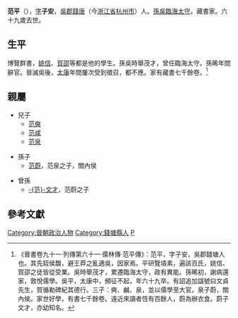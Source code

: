 '''范平'''（{{bd|？||？|catIdx=F}}），[[表字|字]]'''子安'''，[[吳郡|吳郡]][[钱唐县|錢唐]]（今[[浙江省|浙江省]][[杭州市|杭州市]]）人。[[孫吳|孫吳]][[臨海郡|臨海]][[太守|太守]]。藏書家。六十九歲去世。

== 生平 ==
博覽群書，[[姚信|姚信]]、[[賀邵|賀邵]]等都是他的學生。孫吳時舉茂才，曾任臨海太守。孫晞年間辭官。晉滅吳後，[[太康_(西晋)|太康]]年間屢次受到徵召，都不應。家有藏書七千餘卷。<ref>《晉書卷九十一‧列傳第六十一‧儒林傳‧范平傳》：范平，字子安，吳郡錢塘人也。其先銍侯馥，避王莽之亂適吳，因家焉。平研覽墳素，遍該百氏，姚信、賀邵之徒皆從受業。吳時舉茂才，累遷臨海太守，政有異能。孫晞初，謝病還家，敦悅儒學。吳平，太康中，頻征不起，年六十九卒。有詔追加諡號曰文貞先生，賀循勒碑紀其德行。三子：奭、鹹、泉，並以儒學至大官。泉子蔚，關內侯。家世好學，有書七千餘卷。遠近來讀者恆有百餘人，蔚為辦衣食。蔚子文才，亦幼知名。</ref>

== 親屬 ==
*兒子
**[[范奭|范奭]]
**[[范咸_(西晉)|范咸]]
**[[范泉_(西晉)|范泉]]

*孫子
**[[范蔚|范蔚]]，范泉之子，關內侯

*曾孫
**[[范文才|-{范}-文才]]，范蔚之子

==參考文獻==
{{wikisource|晉書/卷091}}
{{Reflist}}

{{DEFAULTSORT:Fan范}}
[[Category:晉朝政治人物|Category:晉朝政治人物]]
[[Category:錢塘縣人|Category:錢塘縣人]]
[[Category:范姓|P]]